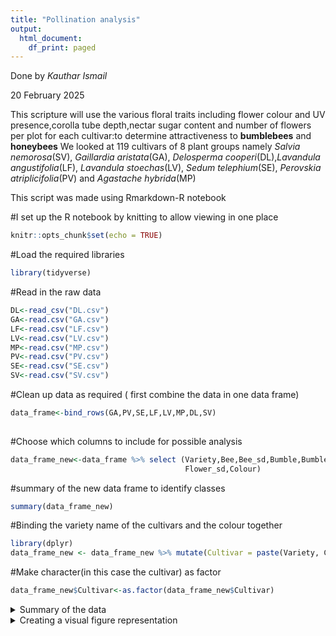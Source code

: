 ```yaml
---
title: "Pollination analysis"
output:
  html_document:
    df_print: paged
---
```

Done by *Kauthar Ismail*

20 February 2025

This scripture will use the various floral traits including flower colour and UV presence,corolla tube depth,nectar sugar content and number of flowers per plot for each cultivar:to determine attractiveness to **bumblebees** and **honeybees**
We looked at 119 cultivars of 8 plant groups namely *Salvia  nemorosa*(SV), *Gaillardia  aristata*(GA), *Delosperma  cooperi*(DL),*Lavandula  angustifolia*(LF), *Lavandula   stoechas*(LV), *Sedum   telephium*(SE), *Perovskia   atriplicifolia*(PV) and *Agastache hybrida*(MP)

This script was made using Rmarkdown-R notebook

#I set up the R notebook by knitting to allow viewing in one place 
```r
knitr::opts_chunk$set(echo = TRUE)
```

#Load the required libraries 
```r
library(tidyverse)
```

#Read in the raw data 
```r
DL<-read_csv("DL.csv")
GA<-read.csv("GA.csv")
LF<-read.csv("LF.csv")
LV<-read.csv("LV.csv")
MP<-read.csv("MP.csv")
PV<-read.csv("PV.csv")
SE<-read.csv("SE.csv")
SV<-read.csv("SV.csv")
```
#Clean up data as required ( first combine the data in one data frame)
```r
data_frame<-bind_rows(GA,PV,SE,LF,LV,MP,DL,SV)
            
```
#Choose which columns to include for possible analysis 
```r
data_frame_new<-data_frame %>% select (Variety,Bee,Bee_sd,Bumble,Bumble_sd,NSC,NSC_sd,Corolla,Corolla_sd,Flower,
                                       Flower_sd,Colour)
```

#summary of the new data frame to identify classes
```r
summary(data_frame_new)
```

#Binding the variety name of the cultivars and the colour together
```r
library(dplyr)
data_frame_new <- data_frame_new %>% mutate(Cultivar = paste(Variety, Colour, sep = " "))

```
#Make character(in this case the cultivar) as factor
```r
data_frame_new$Cultivar<-as.factor(data_frame_new$Cultivar)
```


<details>
  <summary>Summary of the data</summary>
 #Looking at the summary of the data to ensure cultivar factor  
```r
summary(data_frame_new)
data_frame_new
```
</details>


<details>
  <summary>Creating a visual figure representation </summary>
#Convert the data to long format and create a plot showing the                                      differences in nectar sugar content(NSC),corolla tube depth,flower number,honeybee and bumblebee number       in the first ten cultivars of *G.Aristata* (GA01-GA10)
```r
data_frame_new %>% pivot_longer(cols=c("NSC","Corolla","Flower","Bee","Bumble"),
                              names_to="variable",values_to="value") %>% slice_head(n=50) %>%
  ggplot() +
    geom_boxplot(aes(y = value, x = Cultivar)) +
    theme(axis.text.x = element_text(angle = 45, hjust = 1)) +
    facet_wrap(vars(variable), scales = "free")

```




```r

```

